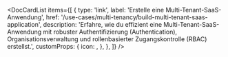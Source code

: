 
<DocCardList
  items={[
    {
      type: 'link',
      label: 'Erstelle eine Multi-Tenant-SaaS-Anwendung',
      href: '/use-cases/multi-tenancy/build-multi-tenant-saas-application',
      description:
        'Erfahre, wie du effizient eine Multi-Tenant-SaaS-Anwendung mit robuster Authentifizierung (Authentication), Organisationsverwaltung und rollenbasierter Zugangskontrolle (RBAC) erstellst.',
      customProps: {
        icon: <OrganizationIcon />,
      },
    },
  ]}
/>
